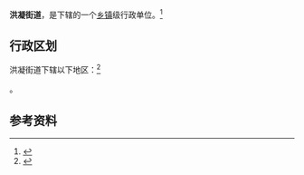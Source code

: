 {{中国乡级行政区|37/11/21/001/000}}

'''洪凝街道'''，是{{PRC admin/fullname|37/11/21/001/000|3}}下辖的一个[[乡镇|乡镇]]级行政单位。<ref>{{PRC admin/ref sgc|{{PRC admin/parent|37/11/21/001/000}}}}</ref>

== 行政区划 ==

洪凝街道下辖以下地区：<ref>{{PRC admin/ref sgc|37/11/21/001/000}}</ref>

{{PRC admin/children|37/11/21/001/000}}。

== 参考资料 ==

{{reflist}}

{{行政区划小作品}}
{{PRC admin/navcat|37/11/21/001/000}}